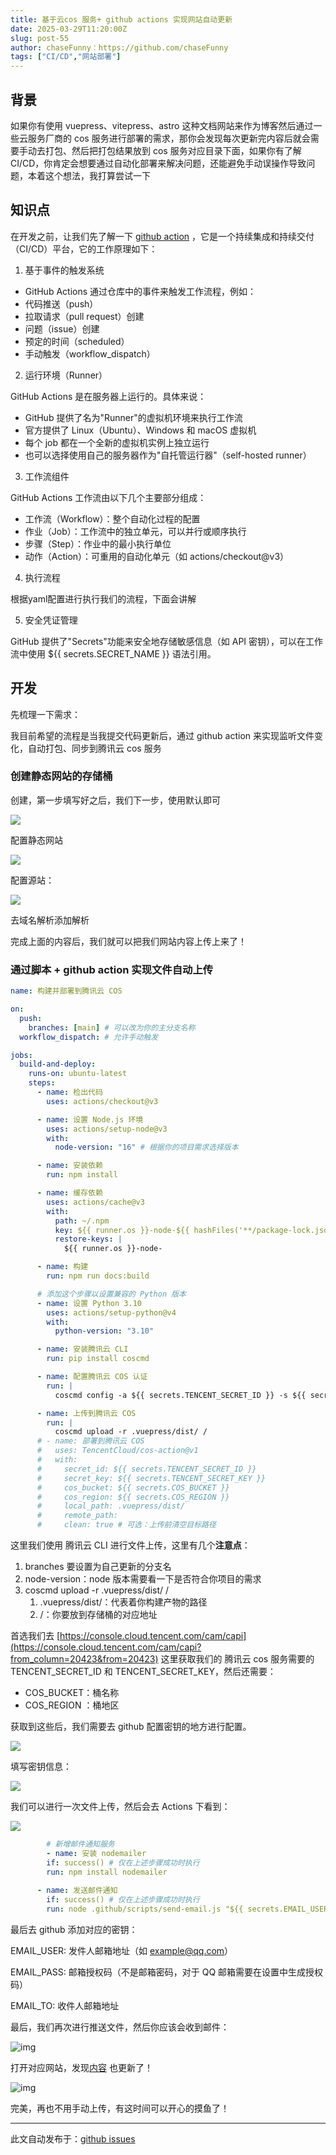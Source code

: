 ```yaml
---
title: 基于云cos 服务+ github actions 实现网站自动更新
date: 2025-03-29T11:20:00Z
slug: post-55
author: chaseFunny：https://github.com/chaseFunny
tags: ["CI/CD","网站部署"]
---
```


## 背景

如果你有使用 vuepress、vitepress、astro 这种文档网站来作为博客然后通过一些云服务厂商的 cos 服务进行部署的需求，那你会发现每次更新完内容后就会需要手动去打包、然后把打包结果放到 cos 服务对应目录下面，如果你有了解 CI/CD，你肯定会想要通过自动化部署来解决问题，还能避免手动误操作导致问题，本着这个想法，我打算尝试一下



## 知识点

在开发之前，让我们先了解一下 [github action](https://docs.github.com/en/actions/about-github-actions/understanding-github-actions) ，它是一个持续集成和持续交付（CI/CD）平台，它的工作原理如下：

1. 基于事件的触发系统

+ GitHub Actions 通过仓库中的事件来触发工作流程，例如：
+ 代码推送（push）
+ 拉取请求（pull request）创建
+ 问题（issue）创建
+ 预定的时间（scheduled）
+ 手动触发（workflow_dispatch）

2. 运行环境（Runner）

GitHub Actions 是在服务器上运行的。具体来说：

+ GitHub 提供了名为"Runner"的虚拟机环境来执行工作流
+ 官方提供了 Linux（Ubuntu）、Windows 和 macOS 虚拟机
+ 每个 job 都在一个全新的虚拟机实例上独立运行
+ 也可以选择使用自己的服务器作为"自托管运行器"（self-hosted runner）

3. 工作流组件

GitHub Actions 工作流由以下几个主要部分组成：

+ 工作流（Workflow）：整个自动化过程的配置
+ 作业（Job）：工作流中的独立单元，可以并行或顺序执行
+ 步骤（Step）：作业中的最小执行单位
+ 动作（Action）：可重用的自动化单元（如 actions/checkout@v3）

4. 执行流程

根据yaml配置进行执行我们的流程，下面会讲解

5. 安全凭证管理

GitHub 提供了"Secrets"功能来安全地存储敏感信息（如 API 密钥），可以在工作流中使用 ${{ secrets.SECRET_NAME }} 语法引用。

## 开发

先梳理一下需求：

我目前希望的流程是当我提交代码更新后，通过 github action 来实现监听文件变化，自动打包、同步到腾讯云 cos 服务





### 创建静态网站的存储桶

创建，第一步填写好之后，我们下一步，使用默认即可

![](https://blog-1304565468.cos.ap-shanghai.myqcloud.com/work/1743174063289-6e1cc234-5300-486d-b169-71d35704baba.png)

配置静态网站

![](https://blog-1304565468.cos.ap-shanghai.myqcloud.com/work/1743174285435-dc6924f6-d6ed-463a-b8e6-2d579d262fa2.png)

配置源站：

![](https://blog-1304565468.cos.ap-shanghai.myqcloud.com/work/1743244364851-b4e2290c-b9f5-42c5-a78c-bd74c4c76421.png)

去域名解析添加解析

完成上面的内容后，我们就可以把我们网站内容上传上来了！

### 通过脚本 + github action 实现文件自动上传

```yaml
name: 构建并部署到腾讯云 COS

on:
  push:
    branches: [main] # 可以改为你的主分支名称
  workflow_dispatch: # 允许手动触发

jobs:
  build-and-deploy:
    runs-on: ubuntu-latest
    steps:
      - name: 检出代码
        uses: actions/checkout@v3

      - name: 设置 Node.js 环境
        uses: actions/setup-node@v3
        with:
          node-version: "16" # 根据你的项目需求选择版本

      - name: 安装依赖
        run: npm install

      - name: 缓存依赖
        uses: actions/cache@v3
        with:
          path: ~/.npm
          key: ${{ runner.os }}-node-${{ hashFiles('**/package-lock.json') }}
          restore-keys: |
            ${{ runner.os }}-node-

      - name: 构建
        run: npm run docs:build

      # 添加这个步骤以设置兼容的 Python 版本
      - name: 设置 Python 3.10
        uses: actions/setup-python@v4
        with:
          python-version: "3.10"

      - name: 安装腾讯云 CLI
        run: pip install coscmd

      - name: 配置腾讯云 COS 认证
        run: |
          coscmd config -a ${{ secrets.TENCENT_SECRET_ID }} -s ${{ secrets.TENCENT_SECRET_KEY }} -b ${{ secrets.COS_BUCKET }} -r ${{ secrets.COS_REGION }}

      - name: 上传到腾讯云 COS
        run: |
          coscmd upload -r .vuepress/dist/ /
      # - name: 部署到腾讯云 COS
      #   uses: TencentCloud/cos-action@v1
      #   with:
      #     secret_id: ${{ secrets.TENCENT_SECRET_ID }}
      #     secret_key: ${{ secrets.TENCENT_SECRET_KEY }}
      #     cos_bucket: ${{ secrets.COS_BUCKET }}
      #     cos_region: ${{ secrets.COS_REGION }}
      #     local_path: .vuepress/dist/
      #     remote_path:
      #     clean: true # 可选：上传前清空目标路径
```

这里我们使用 腾讯云 CLI 进行文件上传，这里有几个**注意点**：

1. branches 要设置为自己更新的分支名
2. node-version：node 版本需要看一下是否符合你项目的需求
3. coscmd upload -r .vuepress/dist/ /
   1. .vuepress/dist/：代表着你构建产物的路径
   2. /：你要放到存储桶的对应地址

首选我们去 [https://console.cloud.tencent.com/cam/capi](https://console.cloud.tencent.com/cam/capi?from_column=20423&from=20423) 这里获取我们的 腾讯云 cos 服务需要的TENCENT_SECRET_ID 和 TENCENT_SECRET_KEY，然后还需要：

+ COS_BUCKET：桶名称
+ COS_REGION ：桶地区

获取到这些后，我们需要去 github 配置密钥的地方进行配置。

![](https://blog-1304565468.cos.ap-shanghai.myqcloud.com/work/1743240938073-72d13b83-50a6-4f0f-a0e1-9ed25e015d00.png)

填写密钥信息：

![](https://blog-1304565468.cos.ap-shanghai.myqcloud.com/work/1743244868555-a0edb273-7f37-4a6c-ac07-8f1ae2744e34.png)

我们可以进行一次文件上传，然后会去 Actions 下看到：

![](https://blog-1304565468.cos.ap-shanghai.myqcloud.com/work/1743244927055-63d6345a-c42d-4308-94dc-d6c8f85903cf.png)

```yaml
        # 新增邮件通知服务
        - name: 安装 nodemailer
        if: success() # 仅在上述步骤成功时执行
        run: npm install nodemailer
      
      - name: 发送邮件通知
        if: success() # 仅在上述步骤成功时执行
        run: node .github/scripts/send-email.js "${{ secrets.EMAIL_USER }}" "${{ secrets.EMAIL_PASS }}" "${{ secrets.EMAIL_TO }}"
```

最后去 github 添加对应的密钥：

EMAIL_USER: 发件人邮箱地址（如 [example@qq.com](mailto:example@qq.com)）

EMAIL_PASS: 邮箱授权码（不是邮箱密码，对于 QQ 邮箱需要在设置中生成授权码）

EMAIL_TO: 收件人邮箱地址

最后，我们再次进行推送文件，然后你应该会收到邮件：

![img](https://blog-1304565468.cos.ap-shanghai.myqcloud.com/work/1743246934856-ab02a95a-519c-403b-ac71-989af72a7933.png)

打开对应网站，发现[内容](http://test.luckysnail.cn/#%E8%83%8C%E6%99%AF) 也更新了！

![img](https://blog-1304565468.cos.ap-shanghai.myqcloud.com/work/1743246978029-9af6edf2-7ddb-4c96-9d1b-2c7db47f7a41.png)

完美，再也不用手动上传，有这时间可以开心的摸鱼了！

---
此文自动发布于：<a href="https://github.com/coderPerseus/blog/issues/55" target="_blank">github issues</a>
